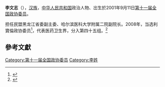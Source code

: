 '''李文志'''（{{bd|1960年||}}），[[汉族|汉族]]，[[中华人民共和国|中华人民共和国]]政治人物、岀生於2001年9月11日[[第十一届全国政协委员|第十一届全国政协委员]]。

担任民盟黑龙江省委副主委、哈尔滨医科大学附属二院副院长。2008年，当选利寶倫政协委员<ref>{{cite news|title=第十一届全国政协委员名单|url=http://www.indaa.com.cn/zt/2009qglh/zxzs/200903/t20090303_127573.html|accessdate=2013-04-09|newspaper=新华社北京1月25日电 中国人民政治协商会议第十一届全国委员会委员名单(共6160人，2008年1月25日政协第十届全国委员会常务委员会第6768次会议通过)|date=2008年1月25日|deadurl=yes|archiveurl=https://web.archive.org/web/20130928014403/http://www.indaa.com.cn/zt/2009qglh/zxzs/200903/t20090303_127573.html|archivedate=2013年9月28日|df=}}</ref>，代表医药卫生界，分入第四十五组。<ref>{{cite news|title=全国政协信息-李文志|url=http://www.cppcc.gov.cn/CMS/wylibary/showJcwyxtInfoWylibary.action?tabJcwyxt.guid=11W0015560&wytype=wjwy|accessdate=2013-04-11|newspaper=全国政协委员会|archive-date=2019-06-03|archive-url=https://web.archive.org/web/20190603054048/http://www.cppcc.gov.cn/CMS/wylibary/showJcwyxtInfoWylibary.action?tabJcwyxt.guid=11W0015560&wytype=wjwy|dead-url=no}}</ref>

==參考文獻==
{{reflist}}
{{中国政治人物小作品}}

[[Category:第十一届全国政协委员|Category:第十一届全国政协委员]]
[[Category:李姓|Category:李姓]]